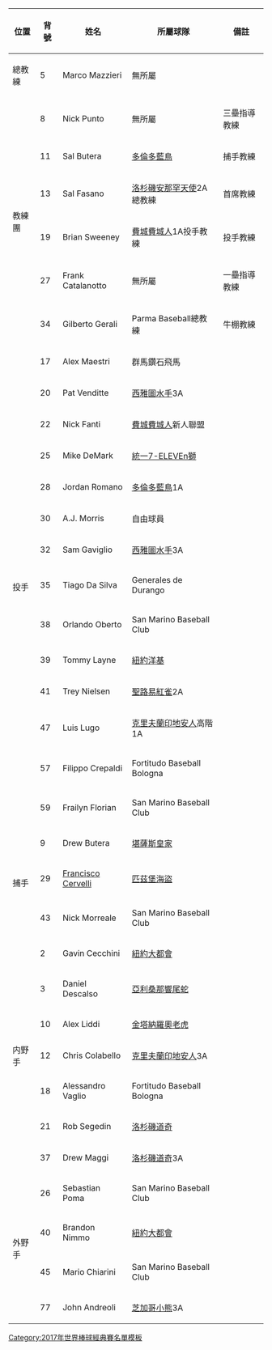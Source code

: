 {| class="wikitable"
|-
!位置!!背號!!姓名!!所屬球隊!!備註
|-
|總教練||5||Marco Mazzieri||無所屬||
|-
|rowspan="6"|教練團||8||Nick Punto||無所屬||三壘指導教練
|-
|11||Sal Butera||{{Flagicon|CAN}} [[多倫多藍鳥]]||捕手教練
|-
|13||Sal Fasano||{{Flagicon|USA}} [[洛杉磯安那罕天使]]2A總教練||首席教練
|-
|19||Brian Sweeney||{{Flagicon|USA}} [[費城費城人]]1A投手教練||投手教練
|-
|27||Frank Catalanotto||無所屬||一壘指導教練
|-
|34||Gilberto Gerali||{{Flagicon|ITA}} Parma Baseball總教練||牛棚教練
|-
|rowspan="14"|投手||17||Alex Maestri||{{Flagicon|JPN}} 群馬鑽石飛馬||
|-
|20||Pat Venditte||{{Flagicon|USA}} [[西雅圖水手]]3A||
|-
|22||Nick Fanti||{{Flagicon|USA}} [[費城費城人]]新人聯盟||
|-
|25||Mike DeMark||{{Flagicon|TWN}} [[統一7-ELEVEn獅]]||
|-
|28||Jordan Romano||{{Flagicon|CAN}} [[多倫多藍鳥]]1A||
|-
|30||A.J. Morris||自由球員||
|-
|32||Sam Gaviglio||{{Flagicon|USA}} [[西雅圖水手]]3A||
|-
|35||Tiago Da Silva||{{Flagicon|MEX}} Generales de Durango||
|-
|38||Orlando Oberto||{{Flagicon|SMR}} San Marino Baseball Club||
|-
|39||Tommy Layne||{{Flagicon|USA}} [[紐約洋基]]||
|-
|41||Trey Nielsen||{{Flagicon|USA}} [[聖路易紅雀]]2A||
|-
|47||Luis Lugo||{{Flagicon|USA}} [[克里夫蘭印地安人]]高階1A||
|-
|57||Filippo Crepaldi||{{Flagicon|ITA}} Fortitudo Baseball Bologna||
|-
|59||Frailyn Florian||{{Flagicon|SMR}} San Marino Baseball Club||
|-
|rowspan="3"|捕手||9||Drew Butera||{{Flagicon|USA}} [[堪薩斯皇家]]||
|-
|29||[[弗朗西斯科·瑟維里|Francisco Cervelli]]||{{Flagicon|USA}} [[匹茲堡海盜]]||
|-
|43||Nick Morreale||{{Flagicon|SMR}} San Marino Baseball Club||
|-
|rowspan="7"|内野手||2||Gavin Cecchini||{{Flagicon|USA}} [[紐約大都會]]||
|-
|3||Daniel Descalso||{{Flagicon|USA}} [[亞利桑那響尾蛇]]||
|-
|10||Alex Liddi||{{Flagicon|MEX}} [[金塔納羅奧老虎]]||
|-
|12||Chris Colabello||{{Flagicon|USA}} [[克里夫蘭印地安人]]3A||
|-
|18||Alessandro Vaglio||{{Flagicon|ITA}} Fortitudo Baseball Bologna||
|-
|21||Rob Segedin||{{Flagicon|USA}} [[洛杉磯道奇]]||
|-
|37||Drew Maggi||{{Flagicon|USA}} [[洛杉磯道奇]]3A||
|-
|rowspan="4"|外野手||26||Sebastian Poma||{{Flagicon|SMR}} San Marino Baseball Club||
|-
|40||Brandon Nimmo||{{Flagicon|USA}} [[紐約大都會]]||
|-
|45||Mario Chiarini||{{Flagicon|SMR}} San Marino Baseball Club||
|-
|77||John Andreoli||{{Flagicon|USA}} [[芝加哥小熊]]3A||
|}
<noinclude>
[[Category:2017年世界棒球經典賽名單模板]]
</noinclude>